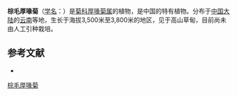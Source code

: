 {{Speciesbox
| name = 棕毛厚喙菊
| status = 
| status_system = 
| image =
| genus = Dubyaea
| species = amoena
| authority = (Hand.-Mazz.) Stebbins in Journ.
}}

'''棕毛厚喙菊'''（[[学名|学名]]：{{lang|la|''Dubyaea amoena''}}）是[[菊科|菊科]][[厚喙菊属|厚喙菊属]]的植物，是中国的特有植物。分布于[[中国大陆|中国大陆]]的[[云南|云南]]等地，生长于海拔3,500米至3,800米的地区，见于高山草甸，目前尚未由人工引种栽培。

== 参考文献 ==
<div class="references-small">
* {{cite web| url =http://www.bioinfo.cn/db05/KmzwSpecies.php?action=view&id=4721| title =棕毛厚喙菊| work =《中国高等植物数据库全库》| publisher =中国科学院微生物研究所| author =昆明植物研究所| accessdate =2009-02-25| deadurl =yes| archiveurl =https://web.archive.org/web/20160305053944/http://www.bioinfo.cn/db05/KmzwSpecies.php?action=view&id=4721| archivedate =2016-03-05}}
</div>
{{Taxonbar|from=Q11116601}}

[[Category:厚喙菊属|棕毛厚喙菊]]


{{植物小作品}}